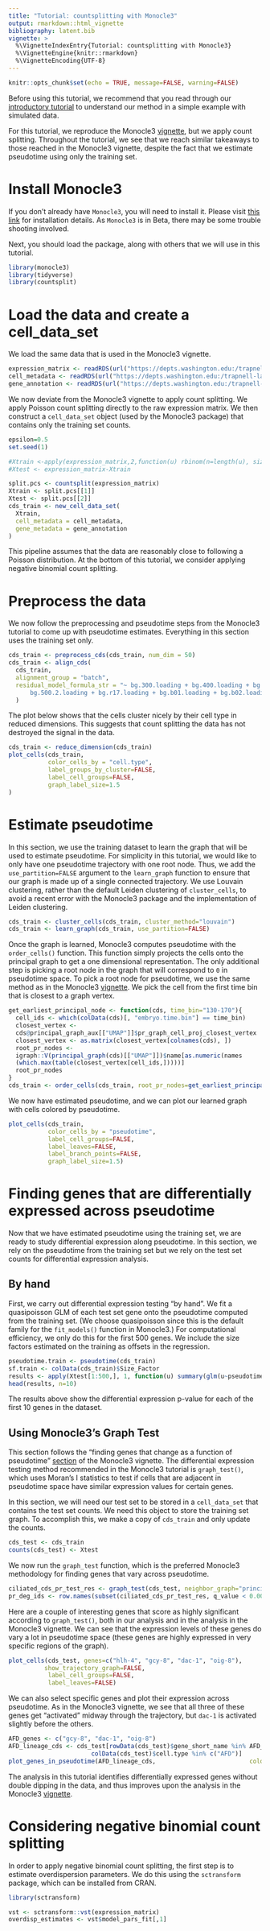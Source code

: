 ```yaml
---
title: "Tutorial: countsplitting with Monocle3" 
output: rmarkdown::html_vignette
bibliography: latent.bib
vignette: >
  %\VignetteIndexEntry{Tutorial: countsplitting with Monocle3}
  %\VignetteEngine{knitr::rmarkdown}
  %\VignetteEncoding{UTF-8}
---
```


```r
knitr::opts_chunk$set(echo = TRUE, message=FALSE, warning=FALSE)
```

Before using this tutorial, we recommend that you read through our [introductory tutorial](https://anna-neufeld.github.io/countsplit/articles/countsplit_tutorial.html) to understand our method in a simple example with simulated data. 

For this tutorial, we reproduce the Monocle3 [vignette](https://cole-trapnell-lab.github.io/monocle3/docs/trajectories/), but we apply count splitting. Throughout the tutorial, we see that we reach similar takeaways to those reached in the Monocle3 vignette, despite the fact that we estimate pseudotime using only the training set. 

# Install Monocle3

If you don't already have `Monocle3`, you will need to install it. Please visit [this link](https://cole-trapnell-lab.github.io/monocle3/docs/installation/) for installation details. As `Monocle3` is in Beta, there may be some trouble shooting involved. 

Next, you should load the package, along with others that we will use in this tutorial.

```r
library(monocle3)
library(tidyverse)
library(countsplit)
```

# Load the data and create a cell_data_set

We load the same data that is used in the Monocle3 vignette. 

```r
expression_matrix <- readRDS(url("https://depts.washington.edu:/trapnell-lab/software/monocle3/celegans/data/packer_embryo_expression.rds"))
cell_metadata <- readRDS(url("https://depts.washington.edu:/trapnell-lab/software/monocle3/celegans/data/packer_embryo_colData.rds"))
gene_annotation <- readRDS(url("https://depts.washington.edu:/trapnell-lab/software/monocle3/celegans/data/packer_embryo_rowData.rds"))
```

We now deviate from the Monocle3 vignette to apply count splitting. We apply Poisson count splitting directly to the raw expression matrix. We then construct a `cell_data_set` object (used by the Monocle3 package) that contains only the training set counts. 

```r
epsilon=0.5
set.seed(1)

#Xtrain <-apply(expression_matrix,2,function(u) rbinom(n=length(u), size=u, p=epsilon))
#Xtest <- expression_matrix-Xtrain

split.pcs <- countsplit(expression_matrix)
Xtrain <- split.pcs[[1]]
Xtest <- split.pcs[[2]]
cds_train <- new_cell_data_set(
  Xtrain,
  cell_metadata = cell_metadata,
  gene_metadata = gene_annotation
)
```

This pipeline assumes that the data are reasonably close to following a Poisson distribution. At the bottom of this tutorial, we consider applying negative binomial count splitting. 


# Preprocess the data

We now follow the preprocessing and pseudotime steps from the Monocle3 tutorial to come up with pseudotime estimates. Everything in this section uses the training set only. 

```r
cds_train <- preprocess_cds(cds_train, num_dim = 50)
cds_train <- align_cds(
  cds_train, 
  alignment_group = "batch", 
  residual_model_formula_str = "~ bg.300.loading + bg.400.loading + bg.500.1.loading +    
      bg.500.2.loading + bg.r17.loading + bg.b01.loading + bg.b02.loading"
  )
```

The plot below shows that the cells cluster nicely by their cell type in reduced dimensions. This suggests that count splitting the data has not destroyed the signal in the data. 

```r
cds_train <- reduce_dimension(cds_train)
plot_cells(cds_train, 
           color_cells_by = "cell.type",
           label_groups_by_cluster=FALSE, 
           label_cell_groups=FALSE,
           graph_label_size=1.5
)
```

# Estimate pseudotime 

In this section, we use the training dataset to learn the graph that will be used to estimate pseudotime. For simplicity in this tutorial, we would like to only have one pseudotime trajectory with one root node. Thus, we add the `use_partition=FALSE` argument to the `learn_graph` function to ensure that our graph is made up of a single connected trajectory. We use Louvain clustering, rather than the default Leiden clustering of ``cluster_cells``, to avoid a recent error with the Monocle3 package and the implementation of Leiden clustering.

```r
cds_train <- cluster_cells(cds_train, cluster_method="louvain")
cds_train <- learn_graph(cds_train, use_partition=FALSE)
```

Once the graph is learned, Monocle3 computes pseudotime with the `order_cells()` function. This function simply projects the cells onto the principal graph to get a one dimensional representation. The only additional step is picking a root node in the graph that will correspond to `0` in pseudotime space. To pick a root node for pseudotime, we use the same method as in the Monocle3 [vignette](https://cole-trapnell-lab.github.io/monocle3/docs/trajectories/). We pick the cell from the first time bin that is closest to a graph vertex.

```r
get_earliest_principal_node <- function(cds, time_bin="130-170"){
  cell_ids <- which(colData(cds)[, "embryo.time.bin"] == time_bin)
  closest_vertex <-
  cds@principal_graph_aux[["UMAP"]]$pr_graph_cell_proj_closest_vertex
  closest_vertex <- as.matrix(closest_vertex[colnames(cds), ])
  root_pr_nodes <-
  igraph::V(principal_graph(cds)[["UMAP"]])$name[as.numeric(names
  (which.max(table(closest_vertex[cell_ids,]))))]
  root_pr_nodes
}
cds_train <- order_cells(cds_train, root_pr_nodes=get_earliest_principal_node(cds_train))
```

We now have estimated pseudotime, and we can plot our learned graph with cells colored by pseudotime. 

```r
plot_cells(cds_train,
           color_cells_by = "pseudotime",
           label_cell_groups=FALSE,
           label_leaves=FALSE,
           label_branch_points=FALSE,
           graph_label_size=1.5)
```

# Finding genes that are differentially expressed across pseudotime

Now that we have estimated pseudotime using the training set, we are ready to study differential expression along pseudotime. In this section, we rely on the pseudotime from the training set but we rely on the test set counts for differential expression analysis.

## By hand

First, we carry out differential expression testing "by hand". We fit a quasipoisson GLM of each test set gene onto the pseudotime computed from the training set. (We choose quasipoisson since this is the default family for the `fit_models()` function in Monocle3.) For computational efficiency, we only do this for the first 500 genes. We include the size factors estimated on the training as offsets in the regression.

```r
pseudotime.train <- pseudotime(cds_train)
sf.train <- colData(cds_train)$Size_Factor
results <- apply(Xtest[1:500,], 1, function(u) summary(glm(u~pseudotime.train, offset = log(sf.train), family="quasipoisson"))$coefficients[2,2])
head(results, n=10)
```

The results above show the differential expression p-value for each of the first 10 genes in the dataset.  

## Using Monocle3's Graph Test

This section follows the "finding genes that change as a function of pseudotime" [section](https://cole-trapnell-lab.github.io/monocle3/docs/differential/#pseudo-dep) of the Monocle3 vignette. The differential expression testing method recommended in the Monocle3 tutorial is `graph_test()`, which uses Moran's I statistics to test if cells that are adjacent in pseudotime space have similar expression values for certain genes. 

In this section, we will need our test set to be stored in a `cell_data_set` that contains the test set counts. We need this object to store the training set graph. To accomplish this, we make a copy of `cds_train` and only update the counts.  

```r
cds_test <- cds_train 
counts(cds_test) <- Xtest 
```

We now run the `graph_test` function, which is the preferred Monocle3 methodology for finding genes that vary across pseudotime.

```r
ciliated_cds_pr_test_res <- graph_test(cds_test, neighbor_graph="principal_graph", cores=4) 
pr_deg_ids <- row.names(subset(ciliated_cds_pr_test_res, q_value < 0.0005)) 
```

Here are a couple of interesting genes that score as highly significant according to `graph_test()`, both in our analysis and in the analysis in the Monocle3 vignette. We can see that the expression levels of these genes do vary a lot in pseudotime space (these genes are highly expressed in very specific regions of the graph). 

```r
plot_cells(cds_test, genes=c("hlh-4", "gcy-8", "dac-1", "oig-8"), 
          show_trajectory_graph=FALSE, 
           label_cell_groups=FALSE, 
           label_leaves=FALSE) 
``` 

We can also select specific genes and plot their expression across pseudotime. As in the Monocle3 vignette, we see that all three of these genes get "activated" midway through the trajectory, but `dac-1` is activated slightly before the others. 

```r
AFD_genes <- c("gcy-8", "dac-1", "oig-8")
AFD_lineage_cds <- cds_test[rowData(cds_test)$gene_short_name %in% AFD_genes, 
                       colData(cds_test)$cell.type %in% c("AFD")]
plot_genes_in_pseudotime(AFD_lineage_cds,                          color_cells_by="embryo.time.bin",min_expr=0.5) 
```


The analysis in this tutorial identifies differentially expressed genes without double dipping in the data, and thus improves upon the analysis in the  Monocle3 [vignette](https://cole-trapnell-lab.github.io/monocle3/docs/trajectories/). 


# Considering negative binomial count splitting

In order to apply negative binomial count splitting, the first step is to estimate overdispersion parameters. We do this using the ``sctransform`` package, which can be installed from CRAN. 

```r
library(sctransform)

vst <- sctransform::vst(expression_matrix)
overdisp_estimates <- vst$model_pars_fit[,1]
```
